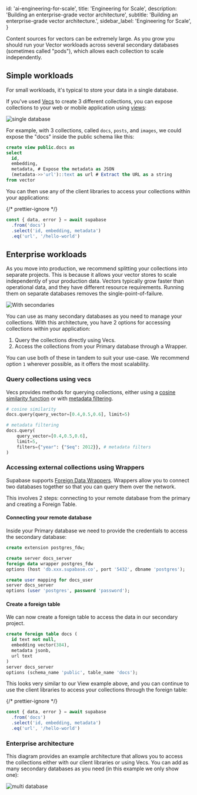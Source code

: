 
  id: 'ai-engineering-for-scale',
  title: 'Engineering for Scale',
  description: 'Building an enterprise-grade vector architecture',
  subtitle: 'Building an enterprise-grade vector architecture.',
  sidebar_label: 'Engineering for Scale',
}

Content sources for vectors can be extremely large. As you grow you should run your Vector workloads across several secondary databases (sometimes called "pods"), which allows each collection to scale independently.

## Simple workloads

For small workloads, it's typical to store your data in a single database.

If you've used [Vecs](/docs/guides/ai/vecs-python-client) to create 3 different collections, you can expose collections to your web or mobile application using [views](/docs/guides/database/tables#views):

<div>
  <Image
    alt="single database"
    src={{
      light: '/docs/img/ai/scaling/engineering-for-scale--single-database--light.png',
      dark: '/docs/img/ai/scaling/engineering-for-scale--single-database--dark.png',
    }}
  />
</div>

For example, with 3 collections, called `docs`, `posts`, and `images`, we could expose the "docs" inside the public schema like this:

```sql
create view public.docs as
select
  id,
  embedding,
  metadata, # Expose the metadata as JSON
  (metadata->>'url')::text as url # Extract the URL as a string
from vector
```

You can then use any of the client libraries to access your collections within your applications:

{/* prettier-ignore */}
```js
const { data, error } = await supabase
  .from('docs')
  .select('id, embedding, metadata')
  .eq('url', '/hello-world')
```

## Enterprise workloads

As you move into production, we recommend splitting your collections into separate projects. This is because it allows your vector stores to scale independently of your production data. Vectors typically grow faster than operational data, and they have different resource requirements. Running them on separate databases removes the single-point-of-failure.

<div>
  <Image
    alt="With secondaries"
    src={{
      light: '/docs/img/ai/scaling/engineering-for-scale--with-secondaries--light.png',
      dark: '/docs/img/ai/scaling/engineering-for-scale--with-secondaries--dark.png',
    }}
  />
</div>

You can use as many secondary databases as you need to manage your collections. With this architecture, you have 2 options for accessing collections within your application:

1. Query the collections directly using Vecs.
2. Access the collections from your Primary database through a Wrapper.

You can use both of these in tandem to suit your use-case. We recommend option `1` wherever possible, as it offers the most scalability.

### Query collections using vecs

Vecs provides methods for querying collections, either using a [cosine similarity function](https://supabase.github.io/vecs/api/#basic) or with [metadata filtering](https://supabase.github.io/vecs/api/#metadata-filtering).

```python
# cosine similarity
docs.query(query_vector=[0.4,0.5,0.6], limit=5)

# metadata filtering
docs.query(
    query_vector=[0.4,0.5,0.6],
    limit=5,
    filters={"year": {"$eq": 2012}}, # metadata filters
)
```

### Accessing external collections using Wrappers

Supabase supports [Foreign Data Wrappers](/blog/postgres-foreign-data-wrappers-rust). Wrappers allow you to connect two databases together so that you can query them over the network.

This involves 2 steps: connecting to your remote database from the primary and creating a Foreign Table.

#### Connecting your remote database

Inside your Primary database we need to provide the credentials to access the secondary database:

```sql
create extension postgres_fdw;

create server docs_server
foreign data wrapper postgres_fdw
options (host 'db.xxx.supabase.co', port '5432', dbname 'postgres');

create user mapping for docs_user
server docs_server
options (user 'postgres', password 'password');
```

#### Create a foreign table

We can now create a foreign table to access the data in our secondary project.

```sql
create foreign table docs (
  id text not null,
  embedding vector(384),
  metadata jsonb,
  url text
)
server docs_server
options (schema_name 'public', table_name 'docs');
```

This looks very similar to our View example above, and you can continue to use the client libraries to access your collections through the foreign table:

{/* prettier-ignore */}
```js
const { data, error } = await supabase
  .from('docs')
  .select('id, embedding, metadata')
  .eq('url', '/hello-world')
```

### Enterprise architecture

This diagram provides an example architecture that allows you to access the collections either with our client libraries or using Vecs. You can add as many secondary databases as you need (in this example we only show one):

<div>
  <Image
    alt="multi database"
    src={{
      light: '/docs/img/ai/scaling/engineering-for-scale--multi-database--light.png',
      dark: '/docs/img/ai/scaling/engineering-for-scale--multi-database--dark.png',
    }}
  />
</div>


